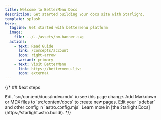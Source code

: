 ```yaml
---
title: Welcome to BetterMenu Docs
description: Get started building your docs site with Starlight.
template: splash
hero:
  tagline: Get started with bettermenu platform
  image:
    file: ../../assets/bm-banner.svg
  actions:
    - text: Read Guide
      link: /concepts/account
      icon: right-arrow
      variant: primary
    - text: Visit BetterMenu
      link: https://bettermenu.live
      icon: external
---
```


{/* ## Next steps

<CardGrid stagger>
	<Card title="Update content" icon="pencil">
		Edit `src/content/docs/index.mdx` to see this page change.
	</Card>
	<Card title="Add new content" icon="add-document">
		Add Markdown or MDX files to `src/content/docs` to create new pages.
	</Card>
	<Card title="Configure your site" icon="setting">
		Edit your `sidebar` and other config in `astro.config.mjs`.
	</Card>
	<Card title="Read the docs" icon="open-book">
		Learn more in [the Starlight Docs](https://starlight.astro.build/).
	</Card>
</CardGrid> */}
